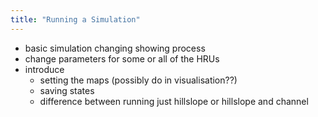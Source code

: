 ```yaml
---
title: "Running a Simulation"
---
```


- basic simulation changing showing process
- change parameters for some or all of the HRUs
- introduce 
  - setting the maps (possibly do in visualisation??)
  - saving states 
  - difference between running just hillslope or hillslope and channel


<!-- ```{r, include = FALSE} -->
<!-- knitr::opts_chunk$set( -->
<!--   collapse = TRUE, -->
<!--   comment = "#>" -->
<!-- ) -->
<!-- ``` -->
<!-- The purpose of this vignette is to provide an outline of the steps needed to -->
<!-- perform a Dynamic TOPMODEL simulation and introduce the formats of the data -->
<!-- input and returned.  -->

<!-- The data used in this example comes from Swindale and is contained within the package and can be loaded with -->
<!-- ```{r, setup} -->
<!-- library(dynatop) -->
<!-- data("Swindale") -->
<!-- ``` -->
<!-- which returns a variable `Swindale` with the following components: -->
<!-- ```{r data_loaded} -->
<!-- names(Swindale) -->
<!-- ``` -->

<!-- For better comparison with a likely analysis we separate these into a model -->
<!-- and observed data variables -->

<!-- ```{r sep} -->
<!-- swindale_model <- Swindale$model -->
<!-- swindale_obs <- Swindale$obs -->
<!-- ``` -->

<!-- # The model structure -->
<!-- A dynamic TOPMODEL is described in a list object. The list has the following -->
<!-- elements -->
<!-- ```{r model_parts} -->
<!-- names(swindale_model) -->
<!-- ``` -->
<!-- which are described in [associated -->
<!-- vignette](The_Model_Object.html). The -->
<!-- [dynatopGIS](https://waternumbers.github.io/dynatopGIS) package -->
<!-- can be used for constructing models.  -->

<!-- # Setting map locations -->

<!-- While not required for simulations if the locations of the files containing -->
<!-- the locations of the HRU's are provided the states can be visualised within -->
<!-- dynatop. -->

<!-- The locations of the files are set in the `map` element of the model. For this -->
<!-- example the maps are located within the `extdata` directory of the package and -->
<!-- can be set using commands -->

<!-- ```{r set_map} -->
<!-- swindale_model$map$hillslope <- system.file("extdata","Swindale.tif",package="dynatop",mustWork=TRUE) -->
<!-- swindale_model$map$channel <- system.file("extdata","channel.shp",package="dynatop",mustWork=TRUE) -->
<!-- swindale_model$map$channel_id <- system.file("extdata","channel_id.tif",package="dynatop",mustWork=TRUE) -->
<!-- ``` -->

<!-- # Preparing input data -->

<!-- The input to the model is expected to take the form of an ```xts``` object with -->
<!-- constant time step whose column names are found in the 'precip' and 'pet' -->
<!-- columns of the HRU tables in the model. Helpful functions for creating and -->
<!-- manipulating ```xts``` objects can be found -->
<!-- [here](http://rstudio-pubs-static.s3.amazonaws.com/288218_117e183e74964557a5da4fc5902fc671.html), -->
<!-- see also the `resample_xts` function in this package. -->

<!-- The discharge, precipitation and potential evapotranspiration (PET) inputs for -->
<!-- Swindale are contained with `swindale_obs` on a 15 minute time step. -->
<!-- ```{r, obs} -->
<!-- head(swindale_obs) -->
<!-- ``` -->
<!-- Note the discharge is in m$^{3}$/s while the precipitation and PET are in m -->
<!-- accumulated over the time step. -->

<!-- To use the data with the model we need to set the names of the time series -->
<!-- within the model.  -->
<!-- ```{r, set_obs_names} -->
<!-- swindale_model$hillslope[,'precip'] <- swindale_model$channel[,'precip'] <- "Rainfall" -->
<!-- swindale_model$hillslope[,'pet'] <- swindale_model$channel[,'pet'] <- "PET" -->
<!-- ``` -->

<!-- # Altering parameters -->

<!-- The parameter values are stored within the table describing the hillslope and -->
<!-- channel HRUs. Which parameters are present depends upon the options selected -->
<!-- for the transmissivity and channel solution. Details can be found in the -->
<!-- [Hillslope](Hillslope_HRU.html) and [Channel](Channel_HRU.html) Vignettes. -->

<!-- Altering parameter values requires changing their values in the HRU tables.  -->
<!-- For this catchment all HRU have the same parameter values. For this simulation  -->
<!-- we change the parameter vectors to be more representative of the -->
<!-- catchment -->
<!-- ```{r, change_param} -->
<!-- swindale_model$hillslope$r_sfmax <- Inf -->
<!-- swindale_model$hillslope$m <- 0.0063 -->
<!-- swindale_model$hillslope$ln_t0 <- 7.46 -->
<!-- swindale_model$hillslope$s_rz0 <- 0.98 -->
<!-- swindale_model$hillslope$s_rzmax <- 0.1 -->
<!-- swindale_model$hillslope$t_d <- 8*60*60 -->
<!-- swindale_model$hillslope$c_sf <- 0.4 -->

<!-- swindale_model$channel$v_ch <- 0.8 -->
<!-- ``` -->

<!-- # Creating the dynatop Object -->

<!-- Simulations are performed by embedding the model and the observed data into -->
<!-- a `dynatop` object. First the object is created using the model in list form -->

<!-- ```{r create_object} -->
<!-- ctch_mdl <- dynatop$new(swindale_model) -->
<!-- ``` -->

<!-- This step performs some basis checks on the model for consistency. -->
<!-- The data can then be added -->

<!-- ```{r add_data} -->
<!-- ctch_mdl$add_data(swindale_obs) -->
<!-- ``` -->

<!-- # Running dynamic TOPMODEL -->

<!-- The model currently consists of two types of HRU; hillslope and -->
<!-- channel. These can be run individually with the `sim_hillslope` and -->
<!-- `sim_channel` methods or sequentially with the `sim` method. The individual -->
<!-- methods check that suitable input data is available, but not how it was generated. -->

<!-- The initial states of the simulations can be specified in the model -->
<!-- object. If, as in the case of this example, the states are not specified then -->
<!-- any attempt to perform a simulation will fail. -->

<!-- ```{r sim_fail, error=TRUE, purl=FALSE} -->
<!-- ctch_mdl$sim() -->
<!-- ``` -->

<!-- The states need to be initialised using the `initialise` method which requires -->
<!-- an initial recharge rate. In the following we initialise the states and plot -->
<!-- the initial saturated zone storage deficit, using the chaining of commands. -->

<!-- ```{r initialise} -->
<!-- ctch_mdl$initialise(1e-6)$plot_state("s_sz") -->
<!-- ``` -->

<!-- The simulation can now be performed and the flow at the gauge extracted with -->

<!-- ```{r sim1} -->
<!-- sim1 <- ctch_mdl$sim()$get_gauge_flow() -->
<!-- ``` -->

<!-- Note that the states of the system are now those at the end of the simulation -->
<!-- for example: -->

<!-- ```{r new_states} -->
<!-- ctch_mdl$plot_state("s_sz") -->
<!-- ``` -->

<!-- Rerunning the simulation with the new initial states will of course produce -->
<!-- different results. Output for the above examples can be plotted against observed discharge for comparison as follows: -->

<!-- ```{r sim2} -->
<!-- sim2 <- ctch_mdl$sim()$get_gauge_flow() -->
<!-- out <- merge( merge(swindale_obs,sim1),sim2) -->
<!-- names(out) <- c(names(swindale_obs),'sim_1','sim_2') -->
<!-- plot(out[,c('Flow','sim_1','sim_2')], main="Discharge",ylab="m3/s",legend.loc="topright") -->
<!-- ``` -->

<!-- # Mass balance -->

<!-- It is possible to output the mass balance check for each time step of the -->
<!-- simulation using the `get_mass_errors` method. The returned matrix gives  -->
<!-- the volumes in the states at the start and end of the time step along with the -->
<!-- other fluxes as volumes. This can easily be used to plot the errors as shown below. -->

<!-- ```{r mass_check} -->
<!-- mb <- ctch_mdl$get_mass_errors() -->
<!-- plot( xts::xts(rowSums(mb),zoo::index(mb)) , main="Mass Error", ylab="[m^3]") -->
<!-- ``` -->


